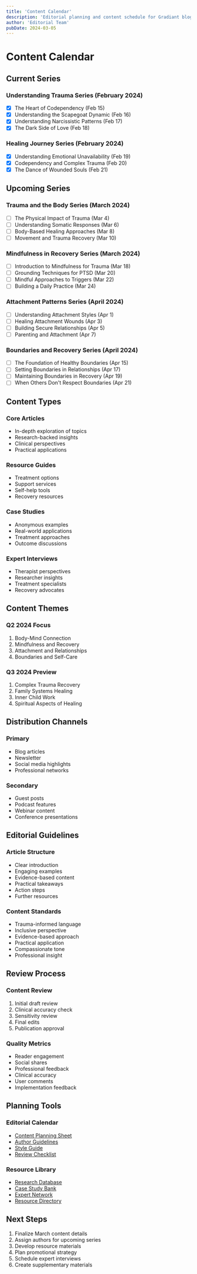 ```yaml
---
title: 'Content Calendar'
description: 'Editorial planning and content schedule for Gradiant blog'
author: 'Editorial Team'
pubDate: 2024-03-05
---
```


# Content Calendar

## Current Series

### Understanding Trauma Series (February 2024)

- [x] The Heart of Codependency (Feb 15)
- [x] Understanding the Scapegoat Dynamic (Feb 16)
- [x] Understanding Narcissistic Patterns (Feb 17)
- [x] The Dark Side of Love (Feb 18)

### Healing Journey Series (February 2024)

- [x] Understanding Emotional Unavailability (Feb 19)
- [x] Codependency and Complex Trauma (Feb 20)
- [x] The Dance of Wounded Souls (Feb 21)

## Upcoming Series

### Trauma and the Body Series (March 2024)

- [ ] The Physical Impact of Trauma (Mar 4)
- [ ] Understanding Somatic Responses (Mar 6)
- [ ] Body-Based Healing Approaches (Mar 8)
- [ ] Movement and Trauma Recovery (Mar 10)

### Mindfulness in Recovery Series (March 2024)

- [ ] Introduction to Mindfulness for Trauma (Mar 18)
- [ ] Grounding Techniques for PTSD (Mar 20)
- [ ] Mindful Approaches to Triggers (Mar 22)
- [ ] Building a Daily Practice (Mar 24)

### Attachment Patterns Series (April 2024)

- [ ] Understanding Attachment Styles (Apr 1)
- [ ] Healing Attachment Wounds (Apr 3)
- [ ] Building Secure Relationships (Apr 5)
- [ ] Parenting and Attachment (Apr 7)

### Boundaries and Recovery Series (April 2024)

- [ ] The Foundation of Healthy Boundaries (Apr 15)
- [ ] Setting Boundaries in Relationships (Apr 17)
- [ ] Maintaining Boundaries in Recovery (Apr 19)
- [ ] When Others Don't Respect Boundaries (Apr 21)

## Content Types

### Core Articles

- In-depth exploration of topics
- Research-backed insights
- Clinical perspectives
- Practical applications

### Resource Guides

- Treatment options
- Support services
- Self-help tools
- Recovery resources

### Case Studies

- Anonymous examples
- Real-world applications
- Treatment approaches
- Outcome discussions

### Expert Interviews

- Therapist perspectives
- Researcher insights
- Treatment specialists
- Recovery advocates

## Content Themes

### Q2 2024 Focus

1. Body-Mind Connection
2. Mindfulness and Recovery
3. Attachment and Relationships
4. Boundaries and Self-Care

### Q3 2024 Preview

1. Complex Trauma Recovery
2. Family Systems Healing
3. Inner Child Work
4. Spiritual Aspects of Healing

## Distribution Channels

### Primary

- Blog articles
- Newsletter
- Social media highlights
- Professional networks

### Secondary

- Guest posts
- Podcast features
- Webinar content
- Conference presentations

## Editorial Guidelines

### Article Structure

- Clear introduction
- Engaging examples
- Evidence-based content
- Practical takeaways
- Action steps
- Further resources

### Content Standards

- Trauma-informed language
- Inclusive perspective
- Evidence-based approach
- Practical application
- Compassionate tone
- Professional insight

## Review Process

### Content Review

1. Initial draft review
2. Clinical accuracy check
3. Sensitivity review
4. Final edits
5. Publication approval

### Quality Metrics

- Reader engagement
- Social shares
- Professional feedback
- Clinical accuracy
- User comments
- Implementation feedback

## Planning Tools

### Editorial Calendar

- [Content Planning Sheet](planning/content-planning.xlsx)
- [Author Guidelines](planning/author-guidelines.pdf)
- [Style Guide](planning/style-guide.pdf)
- [Review Checklist](planning/review-checklist.pdf)

### Resource Library

- [Research Database](planning/research-database.xlsx)
- [Case Study Bank](planning/case-studies.xlsx)
- [Expert Network](planning/expert-network.xlsx)
- [Resource Directory](planning/resource-directory.xlsx)

## Next Steps

1. Finalize March content details
2. Assign authors for upcoming series
3. Develop resource materials
4. Plan promotional strategy
5. Schedule expert interviews
6. Create supplementary materials
